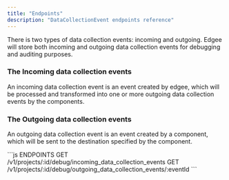 ```yaml
---
title: "Endpoints"
description: "DataCollectionEvent endpoints reference"
---
```



<EdgeeSdk />

There is two types of data collection events: incoming and outgoing. 
Edgee will store both incoming and outgoing data collection events for debugging and auditing purposes.

### The Incoming data collection events

An incoming data collection event is an event created by edgee, which will be processed and transformed into one or more outgoing data collection events by the components.

### The Outgoing data collection events

An outgoing data collection event is an event created by a component, which will be sent to the destination specified by the component.


<RequestExample>
```js ENDPOINTS
GET /v1/projects/:id/debug/incoming_data_collection_events
GET /v1/projects/:id/debug/outgoing_data_collection_events/:eventId
```
</RequestExample>


